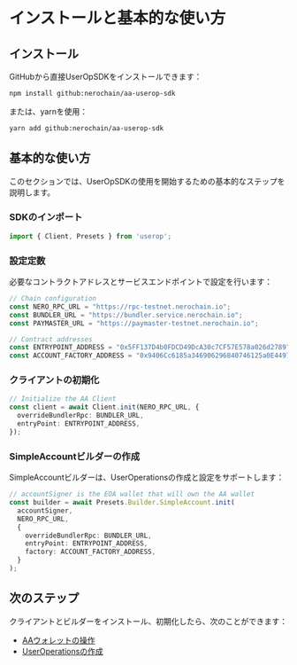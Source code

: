
# インストールと基本的な使い方

## インストール

GitHubから直接UserOpSDKをインストールできます：

```bash
npm install github:nerochain/aa-userop-sdk
```

または、yarnを使用：

```bash
yarn add github:nerochain/aa-userop-sdk
```

## 基本的な使い方

このセクションでは、UserOpSDKの使用を開始するための基本的なステップを説明します。

### SDKのインポート

```typescript
import { Client, Presets } from 'userop';
```

### 設定定数

必要なコントラクトアドレスとサービスエンドポイントで設定を行います：

```typescript
// Chain configuration
const NERO_RPC_URL = "https://rpc-testnet.nerochain.io";
const BUNDLER_URL = "https://bundler.service.nerochain.io";
const PAYMASTER_URL = "https://paymaster-testnet.nerochain.io";

// Contract addresses
const ENTRYPOINT_ADDRESS = "0x5FF137D4b0FDCD49DcA30c7CF57E578a026d2789";
const ACCOUNT_FACTORY_ADDRESS = "0x9406Cc6185a346906296840746125a0E44976454";
```

### クライアントの初期化

```typescript
// Initialize the AA Client
const client = await Client.init(NERO_RPC_URL, {
  overrideBundlerRpc: BUNDLER_URL,
  entryPoint: ENTRYPOINT_ADDRESS,
});
```

### SimpleAccountビルダーの作成

SimpleAccountビルダーは、UserOperationsの作成と設定をサポートします：

```typescript
// accountSigner is the EOA wallet that will own the AA wallet
const builder = await Presets.Builder.SimpleAccount.init(
  accountSigner,
  NERO_RPC_URL,
  {
    overrideBundlerRpc: BUNDLER_URL,
    entryPoint: ENTRYPOINT_ADDRESS,
    factory: ACCOUNT_FACTORY_ADDRESS,
  }
);
```

## 次のステップ

クライアントとビルダーをインストール、初期化したら、次のことができます：
- [AAウォレットの操作](/ja/developer-tools/user-op-sdk/working-with-wallets)
- [UserOperationsの作成](/ja/developer-tools/user-op-sdk/creating-user-operations)

<PageFeedback path="/ja/developer-tools/user-op-sdk/basic-usage" /> 